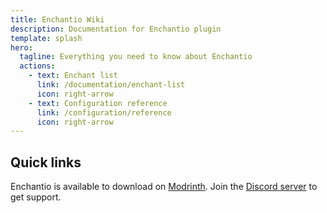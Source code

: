 ```yaml
---
title: Enchantio Wiki
description: Documentation for Enchantio plugin
template: splash
hero:
  tagline: Everything you need to know about Enchantio
  actions:
    - text: Enchant list
      link: /documentation/enchant-list
      icon: right-arrow
    - text: Configuration reference
      link: /configuration/reference
      icon: right-arrow
---
```



## Quick links

<CardGrid>
	<Card title="Download the plugin" icon="download">
		Enchantio is available to download on <a href="https://modrinth.com/plugin/enchantio" target="_blank">Modrinth</a>.
	</Card>
	<Card title="Get support" icon="discord">
		Join the <a href="https://discord.youhavetrouble.me" target="_blank">Discord server</a> to get support.
	</Card>
</CardGrid>
